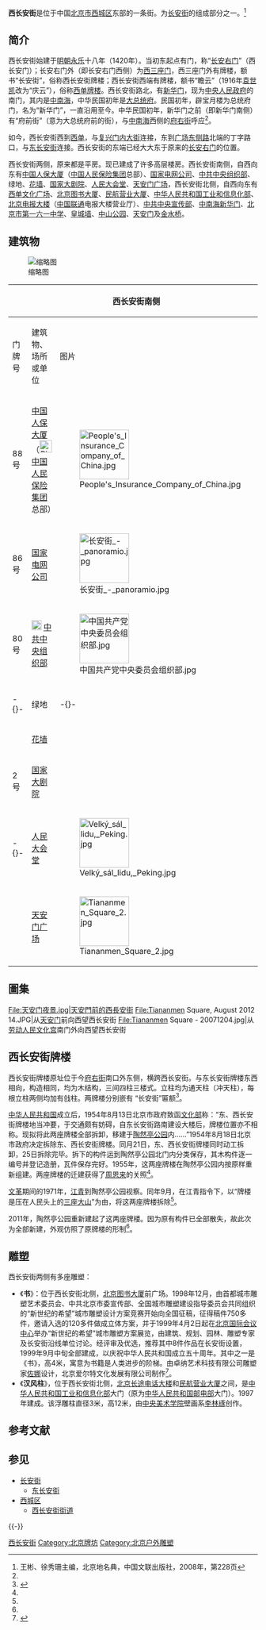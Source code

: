 {{Infobox China Road
|路牌类型 = Beijing
|道路方向 = WE
|中文道路名称 = 西长安街
|道路名称拼音 = XICHANG'AN JIE
|图片 = 西长安街.jpg
|图片说明 = 从复兴门内大街2号楼拍摄的西长安街，可见[[北京图书大厦|北京图书大厦]]、[[民航营业大厦|民航营业大厦]]和[[北京电报大楼|北京电报大楼]]
|道路属性 = 城市主干道
|道路总长度 = 2
|车速限制 = 70
|行车线数量 = 双向10车道
|所在地区 = [[北京市|北京市]]
|起点 = [[西单|西单]]
|终点 = [[广场东侧路|广场东侧路]]
|路段主要建筑 =[[国家大剧院|国家大剧院]]<br>[[中南海|中南海]][[新华门|新华门]]<br>[[北京中山公园|中山公园]]<br>[[人民大会堂|人民大会堂]]<br>[[天安门|天安门]]<br>[[天安门广场|天安门广场]]
}}
'''西长安街'''是位于中国[[北京市|北京市]][[西城区|西城区]]东部的一条街。为[[长安街|长安街]]的组成部分之一。<ref name=bjdmd>王彬、徐秀珊主编，北京地名典，中国文联出版社，2008年，第228页</ref>

== 简介 ==
西长安街始建于[[明朝|明朝]][[永乐|永乐]]十八年（1420年）。当初东起点有门，称“[[长安右门|长安右门]]”（西长安门）；长安右门外（即长安右门西侧）为[[西三座门_(西长安街)|西三座门]]，西三座门外有牌楼，额书“长安街”，俗称西长安街牌楼；西长安街西端有牌楼，额书“瞻云”（1916年[[袁世凯|袁世凯]]改为“庆云”），俗称[[西单牌楼|西单牌楼]]。西长安街路北，有[[新华门|新华门]]，现为[[中华人民共和国国务院|中央人民政府]]的南门，其内是[[中南海|中南海]]，中华民国初年是[[中华民国大总统府|大总统府]]。民国初年，辟宝月楼为总统府门，名为“新华门”，一直沿用至今。中华民国初年，新华门之前（即新华门南侧）有“府前街”（意为大总统府前的街），与[[中南海|中南海]]西侧的[[府右街|府右街]]呼应<ref name="bjdmd" />。

如今，西长安街西到[[西单|西单]]，与[[复兴门内大街|复兴门内大街]]连接，东到[[广场东侧路|广场东侧路]]北端的丁字路口，与[[东长安街|东长安街]]连接。西长安街的东端已经大大东于原来的[[长安右门|长安右门]]的位置。

西长安街两侧，原来都是平房。现已建成了许多高层楼房。西长安街南侧，自西向东有[[中国人保大厦|中国人保大厦]]（[[中国人民保险集团|中国人民保险集团]]总部）、[[国家电网公司|国家电网公司]]、[[中共中央组织部|中共中央组织部]]、绿地、[[花墙_(西长安街)|花墙]]、[[国家大剧院|国家大剧院]]、[[人民大会堂|人民大会堂]]、[[天安门广场|天安门广场]]，西长安街北侧，自西向东有[[西单文化广场|西单文化广场]]、[[北京图书大厦|北京图书大厦]]、[[民航营业大厦|民航营业大厦]]、[[中华人民共和国工业和信息化部|中华人民共和国工业和信息化部]]、[[北京电报大楼|北京电报大楼]]（[[中国联通|中国联通]]电报大楼营业厅）、[[中共中央宣传部|中共中央宣传部]]、[[中南海|中南海]][[新华门|新华门]]、[[北京市第一六一中学|北京市第一六一中学]]、[[北京皇城|皇城墙]]、[[北京中山公园|中山公园]]、[[天安门|天安门]]及[[金水桥|金水桥]]。

== 建筑物 ==
[[File:Xichang'an_Jie.jpg|缩略图]]
{| class="wikitable"
|-
! colspan=3|西长安街南侧 !! rowspan=14| [[复兴门内大街|↑<br />西]]<br /><br /><br /><br /><br />西<br />长<br />安<br />街<br /><br /><br /><br /><br />[[东长安街|东<br />↓]]!! colspan="3" |西长安街北侧
|-
! 门牌号 !! 建筑物、场所或单位 !! 图片 !! 图片  !! 建筑物、场所或单位 !! 门牌号
|-
| 88号 || [[中国人保大厦|中国人保大厦]]<br>（[[File:Picc.gif|25px]] [[中国人民保险集团|中国人民保险集团]]总部） || [[File:People's_Insurance_Company_of_China.jpg|100px]] 
| [[File:Zhanyun_pailou_in_Xidan_(20170911111731).jpg|100px]] || [[西单文化广场|西单文化广场]] || （[[西单北大街|西单北大街]]180号）
|-
| 86号 || <!-- 注释出：[[File:State_Grid.svg|20px]] --> [[国家电网公司|国家电网公司]] || [[File:长安街_-_panoramio.jpg|100px]]
|[[File:Bjbooksbuilding.JPG|100px]] || [[北京图书大厦|北京图书大厦]] || 17号
|-
|rowspan=2|80号 || rowspan=2| [[File:Danghui_R.svg|20px]] [[中共中央组织部|中共中央组织部]] || rowspan=2 | [[File:中国共产党中央委员会组织部.jpg|100px]]
| [[File:Air_China,_Beijing.jpg|100px]] || [[民航营业大厦|民航营业大厦]] || 15号
|-
| [[File:中华人民共和国工业和信息化部.jpg|100px]] ||  [[中华人民共和国工业和信息化部|中华人民共和国工业和信息化部]] || 13号
|-
| rowspan=2|-{}- || rowspan=2 | 绿地 || rowspan=2|-{}-
| [[File:北京电报大楼,_2020.jpg|100px]] || [[北京电报大楼|北京电报大楼]]<br />（<!-- 注释出：[[File:China_Unicom.svg|27px]] --> 曾为[[中国联通|中国联通]]电报大楼营业厅）||11号
|-
| || [[File:Danghui_R.svg|20px]] [[中共中央宣传部|中共中央宣传部]] || 5号
|-
| {{n/a}} || [[花墙_(西长安街)|花墙]]||
|[[File:Xinhuamen,_southeast.jpg|100px]] || {{中国国徽}} [[中南海|中南海]][[新华门|新华门]] || {{n/a}}
|-
| 2号 || [[国家大剧院|国家大剧院]] || 
| || <s>[[北京市第一六一中学|北京市第一六一中学]]</s> || 1号
|-
|rowspan=2|-{}- || rowspan=2|{{中国国徽}} [[人民大会堂|人民大会堂]] || rowspan=2|[[File:Velký_sál_lidu,_Peking.jpg|100px]]
| || [[北京皇城|皇城墙]] || {{n/a}}
|-
| || [[北京中山公园|中山公园]] ||
|-
| {{n/a}} || [[天安门广场|天安门广场]] || [[File:Tiananmen_Square_2.jpg|100px]]
| [[File:Tiananmengatepic1.jpg|100px]] || {{中国国徽}} [[天安门城楼|天安门城楼]]及外[[金水桥|金水桥]] || {{n/a}}
|}

== 圖集 ==
<gallery>
File:天安门夜景.jpg|天安門前的西長安街
File:Tiananmen Square, August 2012 14.JPG|从[[天安门|天安门]]前向西望西长安街
File:Tiananmen Square - 20071204.jpg|从[[劳动人民文化宫|劳动人民文化宫]]南门外向西望西长安街
</gallery>

== 西长安街牌楼 ==
西长安街牌楼原址位于今[[府右街|府右街]]南口外东侧，横跨西长安街。与东长安街牌楼东西相向，构造相同，均为木结构，三间四柱三楼式。立柱均为通天柱（冲天柱），每根立柱两侧均加有戗柱。两牌楼分别嵌有 “长安街”匾额<ref name=trt>{{Cite web |url = http://www.huaxia.com/zhwh/wszs/2011/10/2608995.html |title = 东西长安街牌楼为啥移至陶然亭 |author =  |date = 2011-10-08 |publisher = 华夏经纬网 |language =  |accessdate =  |quote =  |archive-date = 2021-07-24 |archive-url = https://web.archive.org/web/20210724035122/http://www.huaxia.com/zhwh/wszs/2011/10/2608995.html |dead-url = no }}</ref>。

[[中华人民共和国|中华人民共和国]]成立后，1954年8月13日北京市政府致函[[中央人民政府文化部|文化部]]称：“东、西长安街牌楼地当冲要，于交通颇有妨碍，自东长安街路南建设大楼后，牌楼位置亦不相称。现拟将此两座牌楼全部拆卸，移建于[[陶然亭公园|陶然亭公园]]内……”1954年8月18日北京市政府决定拆除东、西长安街牌楼。同月21日，东、西长安街牌楼同时动工拆卸，25日拆除完毕。拆下的构件运到陶然亭公园北门内分类保存，其木构件逐一编号并登记造册，瓦件保存完好。1955年，这两座牌楼在陶然亭公园内按原样重新组建。两座牌楼的迁建获得了[[周恩来|周恩来]]的关照<ref name=trt/>。

[[文革|文革]]期间的1971年，[[江青|江青]]到陶然亭公园视察。同年9月，在江青指令下，以“牌楼是压在人民头上的[[三座大山|三座大山]]”为由，将这两座牌楼拆除<ref name=trt/>。

2011年，陶然亭公园重新建起了这两座牌楼。因为原有构件已全部散失，故此次为全部新建，外观仿照了原牌楼的形制<ref name=trt/>。

== 雕塑 ==
西长安街两侧有多座雕塑：
* 《'''书'''》：位于西长安街北侧，[[北京图书大厦|北京图书大厦]]前广场。1998年12月，由首都城市雕塑艺术委员会、中共北京市委宣传部、全国城市雕塑建设指导委员会共同组织的“新世纪的希望”城市雕塑设计方案竞赛开始向全国征稿，征得稿件750多件，邀请入选的120多件做成立体方案，并于1999年4月2日起在[[北京国际会议中心|北京国际会议中心]]举办“新世纪的希望”城市雕塑方案展览，由建筑、规划、园林、雕塑专家及长安街沿线单位讨论。经评审及优选，推荐其中8件作品在长安街设置，1999年9月中旬全部建成，以庆祝中华人民共和国成立五十周年。其中之一是《书》，高4米，寓意为书籍是人类进步的阶梯。由卓纳艺术科技有限公司雕塑家[[佐娜|佐娜]]设计，北京爱尔特文化发展有限公司制作<ref>{{Cite web|url = http://www.bjghw.gov.cn/web/static/articles/catalog_66/article_558/558.html|title = 六、城市雕塑|author = |date = 2002-07-05|publisher = 北京市规划和国土资源管理委员会（城乡规划）|language = |accessdate = |quote = |archive-url = https://web.archive.org/web/20180217202932/http://www.bjghw.gov.cn/web/static/articles/catalog_66/article_558/558.html|archive-date = 2018-02-17|dead-url = yes}}</ref>。
* 《'''汉风柱'''》，位于西长安街北侧，[[北京长途电话大楼|北京长途电话大楼]]和[[民航营业大厦|民航营业大厦]]之间，是[[中华人民共和国工业和信息化部|中华人民共和国工业和信息化部]]大门（原为[[中华人民共和国邮电部|中华人民共和国邮电部]]大门）。1997年建成。该浮雕柱直径3米，高12米，由[[中央美术学院|中央美术学院]]壁画系[[李林琢|李林琢]]创作。

== 参考文献 ==
{{Reflist}}

== 参见 ==
{{Portal|中华人民共和国|北京}}
* [[长安街|长安街]]
** [[东长安街|东长安街]]
* [[西城区|西城区]]
** [[西长安街街道|西长安街街道]]

{{-}}
{{长安街}}

[[Category:西长安街|]]
[[Category:北京牌坊|Category:北京牌坊]]
[[Category:北京户外雕塑|Category:北京户外雕塑]]